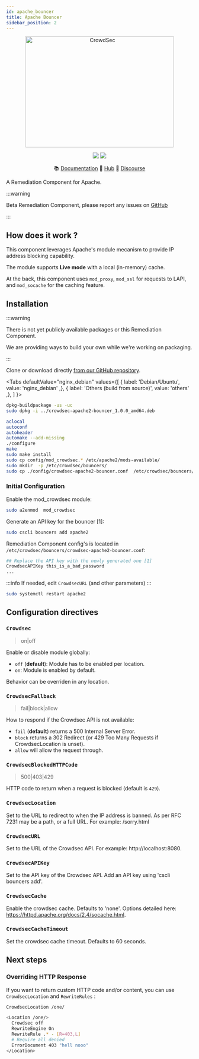 ```yaml
---
id: apache_bouncer
title: Apache Bouncer
sidebar_position: 2
---
```



<p align="center">
  <img
    src={useBaseUrl("/img/crowdsec_apache2.svg")}
    alt="CrowdSec"
    title="CrowdSec"
    width="400"
    height="300"
  />
</p>
<p align="center">
  <img src="https://img.shields.io/badge/build-pass-green" />
  <img src="https://img.shields.io/badge/tests-pass-green" />
</p>
<p align="center">
  &#x1F4DA; <a href="#installation/">Documentation</a>
  &#x1F4A0; <a href="https://hub.crowdsec.net">Hub</a>
  &#128172; <a href="https://discourse.crowdsec.net">Discourse </a>
</p>

A Remediation Component for Apache.

:::warning

Beta Remediation Component, please report any issues on [GitHub](https://github.com/crowdsecurity/cs-apache2-bouncer/issues)

:::

## How does it work ?

This component leverages Apache's module mecanism to provide IP address blocking capability.

The module supports **Live mode** with a local (in-memory) cache.

At the back, this component uses `mod_proxy`, `mod_ssl` for requests to LAPI, and `mod_socache` for the caching feature.

## Installation

:::warning

There is not yet publicly available packages or this Remediation Component.

We are providing ways to build your own while we're working on packaging.

:::

Clone or download directly [from our GitHub repository](https://github.com/crowdsecurity/cs-apache2-bouncer).


<Tabs
  defaultValue="nginx_debian"
  values={[
    { label: 'Debian/Ubuntu', value: 'nginx_debian' ,},
    { label: 'Others (build from source)', value: 'others' ,},
  ]
}>
<TabItem value="nginx_debian">

```bash
dpkg-buildpackage -us -uc
sudo dpkg -i ../crowdsec-apache2-bouncer_1.0.0_amd64.deb
```

</TabItem>

<TabItem value="others">

```bash
aclocal
autoconf
autoheader
automake --add-missing
./configure
make
sudo make install
sudo cp config/mod_crowdsec.* /etc/apache2/mods-available/
sudo mkdir  -p /etc/crowdsec/bouncers/
sudo cp ./config/crowdsec-apache2-bouncer.conf  /etc/crowdsec/bouncers/
```

</TabItem>

</Tabs>

### Initial Configuration

Enable the mod_crowdsec module:

```bash
sudo a2enmod  mod_crowdsec
```

Generate an API key for the bouncer [1]:

```bash
sudo cscli bouncers add apache2
```

Remediation Component config's is located in `/etc/crowdsec/bouncers/crowdsec-apache2-bouncer.conf`:

```bash
## Replace the API key with the newly generated one [1]
CrowdsecAPIKey this_is_a_bad_password
...
```

:::info
If needed, edit `CrowdsecURL` (and other parameters)
:::

```bash
sudo systemctl restart apache2
```

## Configuration directives

### `Crowdsec`

> on|off

Enable or disable module globally:
 - `off` (**default**): Module has to be enabled per location.
 - `on`: Module is enabled by default.

Behavior can be overriden in any location.

### `CrowdsecFallback`

> fail|block|allow

How to respond if the Crowdsec API is not available:
 - `fail` (**default**) returns a 500 Internal Server Error. 
 - `block` returns a 302 Redirect (or 429 Too Many Requests if CrowdsecLocation is unset).
 - `allow` will allow the request through.

### `CrowdsecBlockedHTTPCode`

> 500|403|429

HTTP code to return when a request is blocked (default is `429`).

### `CrowdsecLocation`

Set to the URL to redirect to when the IP address is banned. As per RFC 7231 may be a path, or a full URL. For example: /sorry.html

### `CrowdsecURL`

Set to the URL of the Crowdsec API. For example: http://localhost:8080.

### `CrowdsecAPIKey`

Set to the API key of the Crowdsec API. Add an API key using 'cscli bouncers add'.

### `CrowdsecCache`

Enable the crowdsec cache. Defaults to 'none'. Options detailed here: https://httpd.apache.org/docs/2.4/socache.html.

### `CrowdsecCacheTimeout`

Set the crowdsec cache timeout. Defaults to 60 seconds.

## Next steps

### Overriding HTTP Response

If you want to return custom HTTP code and/or content, you can use `CrowdsecLocation` and `RewriteRules` :

```bash
CrowdsecLocation /one/
```

```bash
<Location /one/>
  Crowdsec off
  RewriteEngine On
  RewriteRule .* - [R=403,L]
  # Require all denied
  ErrorDocument 403 "hell nooo"
</Location>

```




